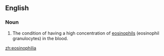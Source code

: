 ==English==

===Noun===
{{en-noun|-}}

# {{medicine}} The condition of having a high concentration of [[eosinophil]]s (eosinophil granulocytes) in the blood.

[[zh:eosinophilia]]